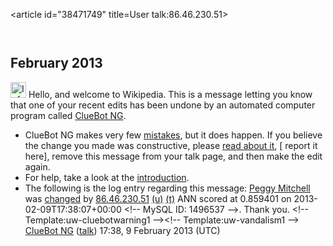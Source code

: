 <article id="38471749" title=User talk:86.46.230.51>
	<talkpage id="38471749" title="User talk:86.46.230.51">


== February 2013 ==
[[Image:Information.svg|left|25px|alt=|link=]] Hello, and welcome to Wikipedia. This is a message letting you know that one of your recent edits has been undone by an automated computer program called [[User:ClueBot NG|ClueBot NG]].
{{clear}}
* ClueBot NG makes very few [[User:ClueBot NG#Information About False Positives|mistakes]], but it does happen. If you believe the change you made was constructive, please [[User:ClueBot NG#Information About False Positives|read about it]], [{{User:ClueBot NG/Warnings/FPReport|1496537}} report it here], remove this message from your talk page, and then make the edit again.
* For help, take a look at the [[Wikipedia:Introduction|introduction]].
* The following is the log entry regarding this message: [[Peggy Mitchell]] was [http://en.wikipedia.org/w/index.php?title=Peggy+Mitchell&amp;diff=537409604&amp;oldid=536060243 changed] by [[Special:Contributions/86.46.230.51|86.46.230.51]] [[User:86.46.230.51|(u)]] [[User talk:86.46.230.51|(t)]] ANN scored at 0.859401 on 2013-02-09T17:38:07+00:00 &lt;!-- MySQL ID: 1496537 --&gt;. Thank you. &lt;!-- Template:uw-cluebotwarning1 --&gt;&lt;!-- Template:uw-vandalism1 --&gt; [[User:ClueBot NG|ClueBot NG]] ([[User talk:ClueBot NG|talk]]) 17:38, 9 February 2013 (UTC)
	</talkpage>
</article>